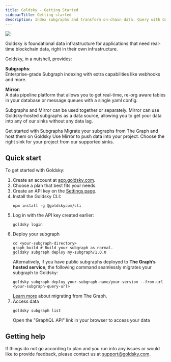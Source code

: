 ```yaml
---
title: Goldsky - Getting Started
sidebarTitle: Getting started
description: Index subgraphs and transform on-chain data. Query with GraphQL, SQL, and more.
---
```


![](/goldsky.png)

Goldsky is foundational data infrastructure for applications that need real-time blockchain data, right in their own infrastructure.

Goldsky, in a nutshell, provides:

**Subgraphs**:  
Enterprise-grade Subgraph indexing with extra capabilities like webhooks and more.

**Mirror**:  
A data pipeline platform that allows you to get real-time, re-org aware tables in your database or message queues with a single yaml config.

Subgraphs and Mirror can be used together or separately. Mirror can use Goldsky-hosted subgraphs as a data source, allowing you to get your data into any of our sinks without any data lag.

<CardGroup cols={2}>
  <Card title="Indexing subgraphs" icon="arrow-pointer" href="/subgraphs" iconType="duotone">
    Get started with Subgraphs
  </Card>
  <Card title="Migrate from The Graph" icon="chart-scatter" href="/migrate-from-the-graph" iconType="duotone">
    Migrate your subgraphs from The Graph and host them on Goldsky
  </Card>
  <Card title="Sync data" icon="database" href="/mirror" iconType="duotone">
    Use Mirror to push data into your project.
  </Card>
  <Card title="Select a database to push to" icon="table" href="/mirror/choosing-the-right-sink"  iconType="duotone">
    Choose the right sink for your project from our supported sinks.
  </Card>
</CardGroup>

## Quick start

To get started with Goldsky:

1. Create an account at [app.goldsky.com](https://app.goldsky.com "target=hello").
2. Choose a plan that best fits your needs.
3. Create an API key on the [Settings page](https://app.goldsky.com/dashboard/settings).
4. Install the Goldsky CLI:
   ```shell
   npm install -g @goldskycom/cli
   ```
5. Log in with the API key created earlier:
   ```shell
   goldsky login
   ```
6. Deploy your subgraph
   ```shell
   cd <your-subgraph-directory>
   graph build # Build your subgraph as normal.
   goldsky subgraph deploy my-subgraph/1.0.0
   ```
   Alternatively, if you have public subgraphs deployed to **The Graph’s hosted service**, the following command seamlessly migrates your subgraph to Goldsky:
   ```shell
   goldsky subgraph deploy your-subgraph-name/your-version --from-url <your-subgraph-query-url>
   ```
   [Learn more](/migrate-from-the-graph) about migrating from The Graph.
7. Access data
   ```shell
   goldsky subgraph list
   ```
   Open the "GraphQL API" link in your browser to access your data

## Getting help

If things do not go according to plan and you run into any issues or would like to provide feedback, please contact us at [support@goldsky.com](mailto:support@goldsky.com).
